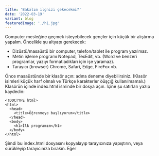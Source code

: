 ```yaml
---
title: 'Bakalım ilgnizi çekecekmi?'
date: '2022-03-19'
variant: blog
featuredImage: './h1.jpg'
---
```


Computer mesleğine geçmek isteyebilecek gençler için küçük bir alıştırma yapalım. Öncelikle şu altyapı gerekecek:

- Dizüstü/masaüstü bir computer, telefon/tablet ile program yazılmaz.
- Metin işleme programı Notepad, TexEdit, vb. (Word ve benzeri programlar, yazıyı formatladıkları için işe yaramaz).
- Tarayıcı (browser) Chrome, Safari, Edge, FireFox vb.

Önce masaüstünde bir klasör açın: adına deneme diyebilirsiniz. (Klasör isimleri küçük harf olmalı ve Türkçe karakterler öüşçığ kullanılmamalı.)
Klasörün içinde index.html isminde bir dosya açın. İçine şu satırları yazıp kaydedin:

```
<!DOCTYPE html>
<html>
  <head>
    <title>Öğrenmeye başlıyorum</title>
  </head>
  <body>
    <h1>İlk programım</h1>
  </body>
</html>
```

Şimdi bu index.html dosyasını kopyalayıp tarayıcınıza yapıştırın, veya sürükleyip tarayıcınıza bırakın.
Eğer
